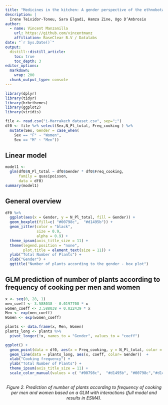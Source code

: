 ```yaml
---
title: "Medicines in the kitchen: A gender perspective of the ethnobotanical knowledge in Marrakshi households"
description: |
  Irene Teixidor-Toneu, Sara Elgadi, Hamza Zine, Ugo D’Ambrosio
author:
  - name: Vincent Manzanilla
    url: https://github.com/vincentmanz
    affiliation: BaseClear B.V / Datalabs
date: "`r Sys.Date()`"
output:
  distill::distill_article:
    toc: true
    toc_depth: 3
editor_options: 
  markdown: 
    wrap: 200
  chunk_output_type: console
---
```


```r

library(dplyr)
library(tidyr)
library(hrbrthemes)
library(ggplot2)
library(viridis)
```


```r

file <- read.csv("i-Marrakech_dataset.csv", sep=";")
df0 <- file %>% select(Sex,N_Pl_total, Freq_cooking ) %>% 
  mutate(Sex, Gender = case_when(
    Sex == "F" ~ "Women",
    Sex == "M" ~ "Men"))

```


## Linear model 

```r
model1 <-
  glm(df0$N_Pl_total ~ df0$Gender * df0$Freq_cooking,
      family = quasipoisson,
      data = df0)
summary(model1)
```


## General overview

```r
df0 %>%
  ggplot(aes(x = Gender, y = N_Pl_total, fill = Gender)) +
  geom_boxplot(fill=c( "#00798c",  "#d1495b")) +
  geom_jitter(color = "black",
              size = 0.9,
              alpha = 0.9) +
  theme_ipsum(axis_title_size = 11) +
  theme(legend.position = "none",
        plot.title = element_text(size = 11)) +
  ylab("Total Number of Plants") +
  xlab("Gender") +
  ggtitle("Number of plants according to the gender - box plot")

```


## GLM prediction of number of plants according to frequency of cooking per men and women

```r
x <- seq(0, 28, 1)
men_coeff <- 3.588038 - 0.0197708 * x
women_coeff <- 3.588038 + 0.022439 * x
Men <- exp(men_coeff)
Women <- exp(women_coeff)

plants <- data.frame(x, Men, Women)
plants_long <- plants %>% 
  pivot_longer(!x, names_to = "Gender", values_to = "coeff")

```


 
```r


ggplot() + 
  geom_point(data = df0, aes(x = Freq_cooking, y = N_Pl_total, color = Gender)) +
  geom_line(data = plants_long, aes(x, coeff, color= Gender))  +
  xlab("Cooking frequency") + 
  ylab("Total Number of Plants") +
  theme_ipsum(axis_title_size = 11) +
  scale_color_manual(values = c( "#00798c",  "#d1495b", "#00798c","#d1495b")) 
  

```

<center>
*Figure 2. Prediction of number of plants according to frequency of cooking per men and women based on a GLM with interactions (full model and results in ESM4).*
</center><br>
